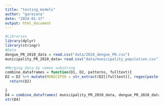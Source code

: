 ```yaml
---
title: "testing_models"
author: "garezana"
date: "2024-01-17"
output: html_document
---
```


```r
#Libraries
library(dplyr)
library(stringr)
#Data
dengue_PR_2010_data = read.csv("data/2010_dengue_PR.csv")
municipality_PR_2010_data= read.csv("data/municipality_population.csv")
```

```r
#Merging data by comon substring
combine_dataframes = function(D1, D2, patterns, fulltext){
D2 = D2 %>% mutate(MUNICIPIO = str_extract(D2[[fulltext]], regex(paste(D1[[patterns]], collapse = "|")))) %>% left_join(D1, by ="MUNICIPIO")
  return(D2)
  
}
D4 = combine_dataframes( municipality_PR_2010_data, dengue_PR_2010_data, "MUNICIPIO", "FullGeoName")
str(D4)

```
